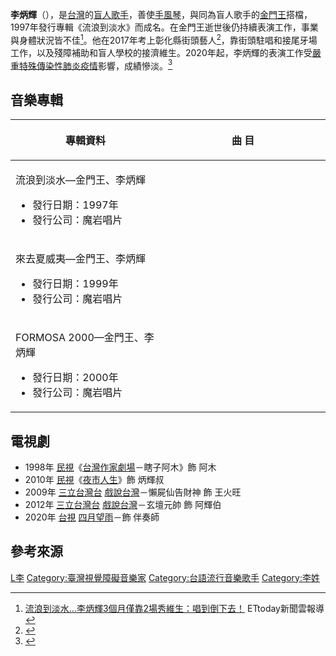 {{expand|time=2016-10-09T12:27:52+00:00}}
{{藝人
|姓名 = 李炳輝
|類型 = 男歌手
|圖片 = 
|圖片尺寸 =
|圖片簡介 =
|本名 = 
|外文名 =
|外文 = 
|羅馬拼音 =
|英文名 =
|暱稱 = 
|其他藝名 =
|國籍 = {{ROC}}
|民族 = 
|籍貫 = 
|出生日期 = {{Birth_year_and_age|1949}}
|出生地點 = {{TWN}}
|逝世日期 =
|逝世地點 =
|職業 =[[歌手|歌手]]
|語言 = [[台語|台語]]、[[國語|國語]]
|教育程度 = 
|父母 = 
|配偶 = 雅惠<ref>{{cite news |title=獨家│李炳輝市場賣唱被嫌「乞丐」傷透心　幾十萬借款20年要不回 |url=https://tw.appledaily.com/entertainment/20210913/K3NYZ7IF5JCNXMDK24OLW5DKBA/ |language=zh-tw |author=李志展 |publisher=蘋果新聞網 |date=2021-09-13 |accessdate=2022-02-25 |archive-date=2021-09-14 |archive-url=https://web.archive.org/web/20210914075412/https://tw.appledaily.com/entertainment/20210913/K3NYZ7IF5JCNXMDK24OLW5DKBA/ }}</ref>
|兒女 = 
|音樂類型 = [[台語流行音樂|台語流行音樂]]、[[那卡西|那卡西]]
|演奏樂器 = [[手風琴|手風琴]]
|出身地 = {{TWN}}
|出道日期 = {{start_date_and_age|1997}}
|經紀公司 = 
|網站 = 
|出道作 = 專輯《流浪到淡水》
|代表作 = 專輯《流浪到淡水》
|活躍年代 = 1997年至今
|imdb = 
|awards =
}}
'''李炳輝'''（{{bd|1949年}}），是[[台灣|台灣]]的[[盲人|盲人]][[歌手|歌手]]，善使[[手風琴|手風琴]]，與同為盲人歌手的[[金門王|金門王]]搭檔，1997年發行專輯《流浪到淡水》而成名。在金門王逝世後仍持續表演工作，事業與身體狀況皆不佳<ref>[http://star.ettoday.net/news/585894 流浪到淡水…李炳輝3個月僅靠2場秀維生：唱到倒下去！] {{Wayback|url=http://star.ettoday.net/news/585894 |date=20191203213251 }}ETtoday新聞雲報導</ref>。他在2017年考上彰化縣街頭藝人<ref>{{cite news |title=李炳輝考上了！　「流浪到彰化」當街頭藝人 |url=http://star.ettoday.net/news/987281?t=%E6%9D%8E%E7%82%B3%E8%BC%9D%E8%80%83%E4%B8%8A%E4%BA%86%EF%BC%81%E3%80%80%E3%80%8C%E6%B5%81%E6%B5%AA%E5%88%B0%E5%BD%B0%E5%8C%96%E3%80%8D%E7%95%B6%E8%A1%97%E9%A0%AD%E8%97%9D%E4%BA%BA |language=zh-tw |author=高菱璝 |publisher=ETNEWS新聞雲 |date=2017-08-11 |accessdate=2017-08-14 |archive-date=2019-12-02 |archive-url=https://web.archive.org/web/20191202105225/https://star.ettoday.net/news/987281?t=%E6%9D%8E%E7%82%B3%E8%BC%9D%E8%80%83%E4%B8%8A%E4%BA%86%EF%BC%81%E3%80%80%E3%80%8C%E6%B5%81%E6%B5%AA%E5%88%B0%E5%BD%B0%E5%8C%96%E3%80%8D%E7%95%B6%E8%A1%97%E9%A0%AD%E8%97%9D%E4%BA%BA |dead-url=no }}</ref>，靠街頭駐唱和接尾牙場工作，以及殘障補助和盲人學校的接濟維生。2020年起，李炳輝的表演工作受[[嚴重特殊傳染性肺炎臺灣疫情|嚴重特殊傳染性肺炎疫情]]影響，成績慘淡。<ref>{{cite news |title=狗仔直擊 李炳輝表演全喊卡收入掛蛋　獨自外出買米漿 |url=https://tw.appledaily.com/entertainment/20210603/MY52YKPL2JE2PE6POPNN7H22BA/ |language=zh-tw |author=李志展 |publisher=蘋果日報 |date=2021-06-03 |accessdate=2021-06-08 |archive-date=2021-06-22 |archive-url=https://web.archive.org/web/20210622151253/https://tw.appledaily.com/entertainment/20210603/MY52YKPL2JE2PE6POPNN7H22BA/ |dead-url=no }}</ref>

==音樂專輯==
{| class="wikitable"
!align="center" width="350px"|專輯資料
!align="center" width="450px"|曲   目
|- bgcolor="#F0F8FF"
|align="left"|流浪到淡水—金門王、李炳輝
*發行日期：1997年
*發行公司：魔岩唱片　
|align="left" style="font-size: 85%;"|
{{hidden|曲目|
#流浪到淡水
#媽媽請你也保重
#苦酒
#晚頭仔水蛙
#掠龍的流浪記
#喝玲瓏賣什細
#愛情路
#無聲的那卡西
#男兒哀歌
#淡水暮色}}
|- 
|align="left"|來去夏威夷—金門王、李炳輝
*發行日期：1999年
*發行公司：魔岩唱片　
|align="left" style="font-size: 85%;"|
{{hidden|曲目|
#來去夏威夷
#老人阿哥哥
#失戀的便當
#飲者之歌
#緣投歌
#搭車歌
#SO - LA 妳咧叼
#小小的所在
#人生隨意就好(ft.陳小霞)
#流浪的歌聲
#舊情綿綿}}
|- bgcolor="#F0F8FF"
|align="left"|FORMOSA 2000—金門王、李炳輝
*發行日期：2000年
*發行公司：魔岩唱片　
|align="left" style="font-size: 85%;"|
{{hidden|曲目|
#FORMOSA 淡水
#換我來牽你的手
#妹妹不要我
#阿莎力
#燒肉粽
#獨身進行曲
#無情酒
#糊塗裁縫師
#故鄉的土味
#你不用驚
#FORMOSA 淡水(卡拉)}}
|}

==電視劇==
*1998年 [[民視|民視]]《[[台灣作家劇場|台灣作家劇場]]－瞎子阿木》飾 阿木
*2010年 [[民視|民視]]《[[夜市人生_(2009年電視劇)|夜市人生]]》飾 炳輝叔
*2009年 [[三立台灣台|三立台灣台]] [[戲說台灣|戲說台灣]]－懶屍仙告財神 飾 王火旺
*2012年 [[三立台灣台|三立台灣台]] [[戲說台灣|戲說台灣]]－玄壇元帥 飾 阿輝伯
*2020年 [[台視|台視]] [[四月望雨|四月望雨]]－飾 伴奏師

==參考來源==
<references />

[[Category:台灣男歌手|L李]]
[[Category:臺灣視覺障礙音樂家|Category:臺灣視覺障礙音樂家]]
[[Category:台語流行音樂歌手|Category:台語流行音樂歌手]]
[[Category:李姓|Category:李姓]]